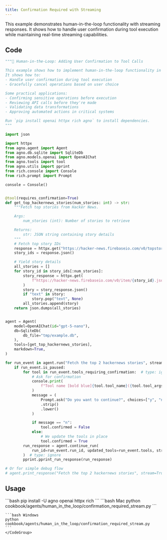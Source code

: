 ```yaml
---
title: Confirmation Required with Streaming
---
```


This example demonstrates human-in-the-loop functionality with streaming responses. It shows how to handle user confirmation during tool execution while maintaining real-time streaming capabilities.

## Code

```python cookbook/agents/human_in_the_loop/confirmation_required_stream.py
"""🤝 Human-in-the-Loop: Adding User Confirmation to Tool Calls

This example shows how to implement human-in-the-loop functionality in your Agno tools.
It shows how to:
- Handle user confirmation during tool execution
- Gracefully cancel operations based on user choice

Some practical applications:
- Confirming sensitive operations before execution
- Reviewing API calls before they're made
- Validating data transformations
- Approving automated actions in critical systems

Run `pip install openai httpx rich agno` to install dependencies.
"""

import json

import httpx
from agno.agent import Agent
from agno.db.sqlite import SqliteDb
from agno.models.openai import OpenAIChat
from agno.tools import tool
from agno.utils import pprint
from rich.console import Console
from rich.prompt import Prompt

console = Console()


@tool(requires_confirmation=True)
def get_top_hackernews_stories(num_stories: int) -> str:
    """Fetch top stories from Hacker News.

    Args:
        num_stories (int): Number of stories to retrieve

    Returns:
        str: JSON string containing story details
    """
    # Fetch top story IDs
    response = httpx.get("https://hacker-news.firebaseio.com/v0/topstories.json")
    story_ids = response.json()

    # Yield story details
    all_stories = []
    for story_id in story_ids[:num_stories]:
        story_response = httpx.get(
            f"https://hacker-news.firebaseio.com/v0/item/{story_id}.json"
        )
        story = story_response.json()
        if "text" in story:
            story.pop("text", None)
        all_stories.append(story)
    return json.dumps(all_stories)


agent = Agent(
    model=OpenAIChat(id="gpt-5-nano"),
    db=SqliteDb(
        db_file="tmp/example.db",
    ),
    tools=[get_top_hackernews_stories],
    markdown=True,
)

for run_event in agent.run("Fetch the top 2 hackernews stories", stream=True):
    if run_event.is_paused:
        for tool in run_event.tools_requiring_confirmation:  # type: ignore
            # Ask for confirmation
            console.print(
                f"Tool name [bold blue]{tool.tool_name}({tool.tool_args})[/] requires confirmation."
            )
            message = (
                Prompt.ask("Do you want to continue?", choices=["y", "n"], default="y")
                .strip()
                .lower()
            )

            if message == "n":
                tool.confirmed = False
            else:
                # We update the tools in place
                tool.confirmed = True
        run_response = agent.continue_run(
            run_id=run_event.run_id, updated_tools=run_event.tools, stream=True
        )  # type: ignore
        pprint.pprint_run_response(run_response)

# Or for simple debug flow
# agent.print_response("Fetch the top 2 hackernews stories", stream=True)
```

## Usage

<Steps>
  <Snippet file="create-venv-step.mdx" />

  <Step title="Install libraries">
    ```bash
    pip install -U agno openai httpx rich
    ```
  </Step>

  <Step title="Run Agent">
    <CodeGroup>
    ```bash Mac
    python cookbook/agents/human_in_the_loop/confirmation_required_stream.py
    ```
    
    ```bash Windows  
    python cookbook/agents/human_in_the_loop/confirmation_required_stream.py
    ```
    </CodeGroup>
  </Step>
</Steps>